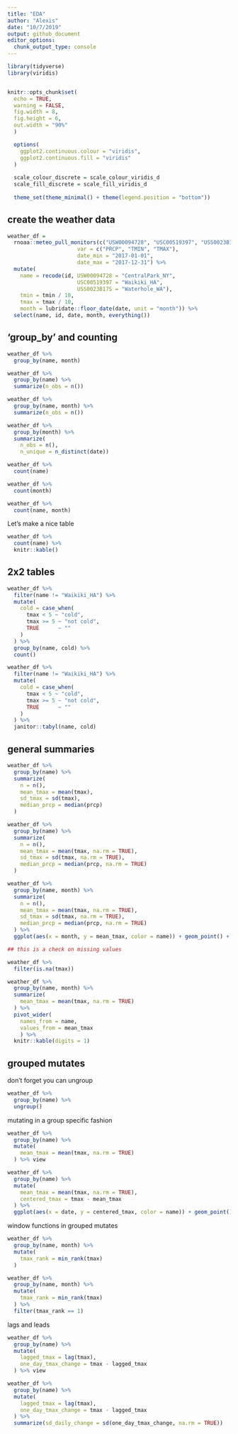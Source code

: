 ```yaml
---
title: "EDA"
author: "Alexis"
date: "10/7/2019"
output: github_document
editor_options: 
  chunk_output_type: console
---
```



```r
library(tidyverse)
library(viridis)


knitr::opts_chunk$set(
  echo = TRUE,
  warning = FALSE,
  fig.width = 8,
  fig.height = 6,
  out.width = "90%"
  )

  options(
    ggplot2.continuous.colour = "viridis",
    ggplot2.continuous.fill = "viridis"
  )
  
  scale_colour_discrete = scale_colour_viridis_d
  scale_fill_discrete = scale_fill_viridis_d
  
  theme_set(theme_minimal() + theme(legend.position = "bottom"))
```
## create the weather data

```r
weather_df = 
  rnoaa::meteo_pull_monitors(c("USW00094728", "USC00519397", "USS0023B17S"),
                      var = c("PRCP", "TMIN", "TMAX"), 
                      date_min = "2017-01-01",
                      date_max = "2017-12-31") %>%
  mutate(
    name = recode(id, USW00094728 = "CentralPark_NY", 
                      USC00519397 = "Waikiki_HA",
                      USS0023B17S = "Waterhole_WA"),
    tmin = tmin / 10,
    tmax = tmax / 10,
    month = lubridate::floor_date(date, unit = "month")) %>%
  select(name, id, date, month, everything())
```

## 'group_by' and counting

```r
weather_df %>%
  group_by(name, month)
```

```r
weather_df %>%
  group_by(name) %>%
  summarize(n_obs = n())
```

```r
weather_df %>%
  group_by(name, month) %>%
  summarize(n_obs = n())
```

```r
weather_df %>%
  group_by(month) %>%
  summarize(
    n_obs = n(),
    n_unique = n_distinct(date))
```

```r
weather_df %>%
  count(name)
```

```r
weather_df %>%
  count(month)
```

```r
weather_df %>%
  count(name, month)
```

Let's make a nice table

```r
weather_df %>%
  count(name) %>%
  knitr::kable()
```

## 2x2 tables

```r
weather_df %>%
  filter(name != "Waikiki_HA") %>%
  mutate(
    cold = case_when(
      tmax < 5 ~ "cold",
      tmax >= 5 ~ "not cold",
      TRUE      ~ ""
    )
  ) %>%
  group_by(name, cold) %>%
  count()
```


```r
weather_df %>%
  filter(name != "Waikiki_HA") %>%
  mutate(
    cold = case_when(
      tmax < 5 ~ "cold",
      tmax >= 5 ~ "not cold",
      TRUE      ~ ""
    )
  ) %>%
  janitor::tabyl(name, cold)
```

## general summaries

```r
weather_df %>%
  group_by(name) %>%
  summarize(
    n = n(),
    mean_tmax = mean(tmax),
    sd_tmax = sd(tmax),
    median_prcp = median(prcp)
  )
```

```r
weather_df %>%
  group_by(name) %>%
  summarize(
    n = n(),
    mean_tmax = mean(tmax, na.rm = TRUE),
    sd_tmax = sd(tmax, na.rm = TRUE),
    median_prcp = median(prcp, na.rm = TRUE)
  )
```


```r
weather_df %>%
  group_by(name, month) %>%
  summarize(
    n = n(),
    mean_tmax = mean(tmax, na.rm = TRUE),
    sd_tmax = sd(tmax, na.rm = TRUE),
    median_prcp = median(prcp, na.rm = TRUE)
  ) %>%
  ggplot(aes(x = month, y = mean_tmax, color = name)) + geom_point() + geom_line()
```

```r
## this is a check on missing values

weather_df %>%
  filter(is.na(tmax))
```


```r
weather_df %>%
  group_by(name, month) %>%
  summarize(
    mean_tmax = mean(tmax, na.rm = TRUE)
  ) %>% 
  pivot_wider(
    names_from = name,
    values_from = mean_tmax
    ) %>%
  knitr::kable(digits = 1)
```

## grouped mutates

don't forget you can ungroup
```r
weather_df %>%
  group_by(name) %>%
  ungroup()
```

mutating in a group specific fashion
```r
weather_df %>%
  group_by(name) %>%
  mutate(
    mean_tmax = mean(tmax, na.rm = TRUE)
  ) %>% view
```

```r
weather_df %>%
  group_by(name) %>%
  mutate(
    mean_tmax = mean(tmax, na.rm = TRUE), 
    centered_tmax = tmax - mean_tmax
  ) %>% 
  ggplot(aes(x = date, y = centered_tmax, color = name)) + geom_point()
```

window functions in grouped mutates

```r
weather_df %>%
  group_by(name, month) %>%
  mutate(
    tmax_rank = min_rank(tmax)
  )
```

```r
weather_df %>%
  group_by(name, month) %>%
  mutate(
    tmax_rank = min_rank(tmax)
  ) %>%
  filter(tmax_rank == 1)
```

lags and leads

```r
weather_df %>%
  group_by(name) %>%
  mutate(
    lagged_tmax = lag(tmax),
    one_day_tmax_change = tmax - lagged_tmax
  ) %>% view
```

```r
weather_df %>%
  group_by(name) %>%
  mutate(
    lagged_tmax = lag(tmax),
    one_day_tmax_change = tmax - lagged_tmax
  ) %>% 
  summarize(sd_daily_change = sd(one_day_tmax_change, na.rm = TRUE))
```




